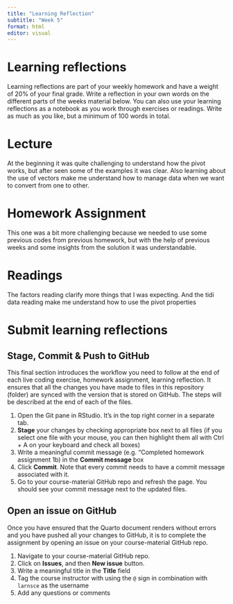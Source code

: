 ```yaml
---
title: "Learning Reflection"
subtitle: "Week 5"
format: html
editor: visual
---
```


# Learning reflections

Learning reflections are part of your weekly homework and have a weight of 20% of your final grade. Write a reflection in your own words on the different parts of the weeks material below. You can also use your learning reflections as a notebook as you work through exercises or readings. Write as much as you like, but a minimum of 100 words in total.

# Lecture

At the beginning it was quite challenging to understand how the pivot works, but after seen some of the examples it was clear. Also learning about the use of vectors make me understand how to manage data when we want to convert from one to other.

# Homework Assignment

This one was a bit more challenging because we needed to use some previous codes from previous homework, but with the help of previous weeks and some insights from the solution it was understandable.

# Readings

The factors reading clarify more things that I was expecting. And the tidi data reading make me understand how to use the pivot properties

# Submit learning reflections

## Stage, Commit & Push to GitHub

This final section introduces the workflow you need to follow at the end of each live coding exercise, homework assignment, learning reflection. It ensures that all the changes you have made to files in this repository (folder) are synced with the version that is stored on GitHub. The steps will be described at the end of each of the files.

1.  Open the Git pane in RStudio. It's in the top right corner in a separate tab.
2.  **Stage** your changes by checking appropriate box next to all files (if you select one file with your mouse, you can then highlight them all with Ctrl + A on your keyboard and check all boxes)
3.  Write a meaningful commit message (e.g. "Completed homework assignment 1b) in the **Commit message** box
4.  Click **Commit**. Note that every commit needs to have a commit message associated with it.
5.  Go to your course-material GitHub repo and refresh the page. You should see your commit message next to the updated files.

## Open an issue on GitHub

Once you have ensured that the Quarto document renders without errors and you have pushed all your changes to GitHub, it is to complete the assignment by opening an issue on your course-material GitHub repo.

1.  Navigate to your course-material GitHub repo.
2.  Click on **Issues**, and then **New issue** button.
3.  Write a meaningful title in the **Title** field
4.  Tag the course instructor with using the `@` sign in combination with `larnsce` as the username
5.  Add any questions or comments
